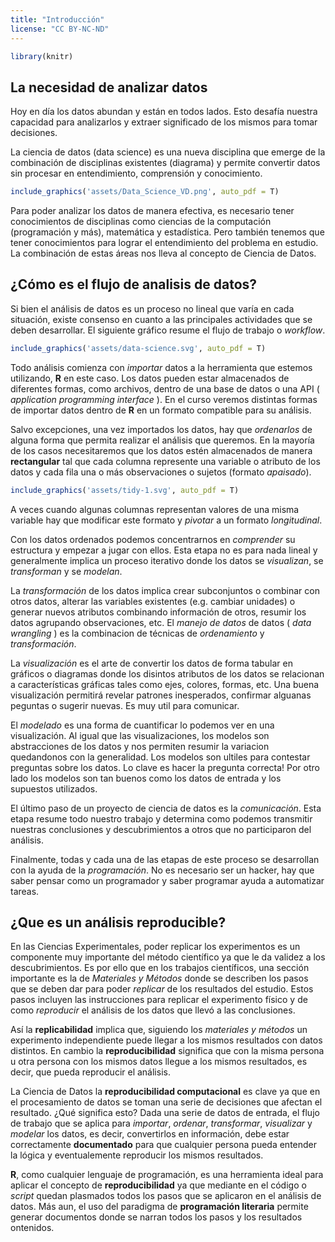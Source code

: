 ```yaml
---
title: "Introducción"
license: "CC BY-NC-ND"
---
```


```r
library(knitr)
```


## La necesidad de analizar datos

Hoy en día los datos abundan y están en todos lados. Esto desafía nuestra capacidad para analizarlos y extraer significado de los mismos para tomar decisiones.

La ciencia de datos (data science) es una nueva disciplina que emerge de la combinación de disciplinas existentes (diagrama) y permite convertir datos sin procesar en entendimiento, comprensión y conocimiento. 

```r
include_graphics('assets/Data_Science_VD.png', auto_pdf = T)
```

Para poder analizar los datos de manera efectiva, es necesario tener conocimientos de disciplinas como ciencias de la computación (programación y más), matemática y estadística. Pero también tenemos que tener conocimientos para lograr el entendimiento del problema en estudio. La combinación de estas áreas nos lleva al concepto de Ciencia de Datos.

## ¿Cómo es el flujo de analisis de datos?

Si bien el análisis de datos es un proceso no lineal que varía en cada situación, existe consenso en cuanto a las principales actividades que se deben desarrollar. El siguiente gráfico resume el flujo de trabajo o _workflow_.

```r
include_graphics('assets/data-science.svg', auto_pdf = T)
```

Todo análisis comienza con *_importar_* datos a la herramienta que estemos utilizando, **R** en este caso. Los datos pueden estar almacenados de diferentes formas, como archivos, dentro de una base de datos o una API ( _application programming interface_ ). En el curso veremos distintas formas de importar datos dentro de **R** en un formato compatible para su análisis.

Salvo excepciones, una vez importados los datos, hay que *_ordenarlos_* de alguna forma que permita realizar el análisis que queremos. En la mayoría de los casos necesitaremos que los datos estén almacenados de manera **rectangular** tal que cada columna represente una variable o atributo de los datos y cada fila una o más observaciones o sujetos (formato _apaisado_).

```r
include_graphics('assets/tidy-1.svg', auto_pdf = T)
```

A veces cuando algunas columnas representan valores de una misma variable hay que modificar este formato y _pivotar_ a un formato _longitudinal_. 

Con los datos ordenados podemos concentrarnos en *_comprender_* su estructura y empezar a jugar con ellos. Esta etapa no es para nada lineal y generalmente implica un proceso iterativo donde los datos se *_visualizan_*, se *_transforman_* y se *_modelan_*.

La *_transformación_*  de los datos implica crear subconjuntos o combinar con otros datos, alterar las variables existentes (e.g. cambiar unidades) o generar nuevos atributos combinando información de otros, resumir los datos agrupando observaciones, etc. El *_manejo de datos_* de datos ( _data wrangling_ ) es la combinacion de técnicas de *_ordenamiento_* y *_transformación_*.

La *_visualización_* es el arte de convertir los datos de forma tabular en gráficos o diagramas donde los disintos atributos de los datos se relacionan a características gráficas tales como ejes, colores, formas, etc. Una buena visualización permitirá revelar patrones inesperados, confirmar alguanas peguntas o sugerir nuevas. Es muy util para comunicar.

El *_modelado_* es una forma de cuantificar lo podemos ver en una visualización. Al igual que las visualizaciones, los modelos son abstracciones de los datos y nos permiten resumir la variacion quedandonos con la generalidad. Los modelos son ultiles para contestar preguntas sobre los datos. Lo clave es hacer la pregunta correcta! Por otro lado los modelos son tan buenos como los datos de entrada y los supuestos utilizados.

El último paso de un proyecto de ciencia de datos es la *_comunicación_*. Esta etapa resume todo nuestro trabajo y determina como podemos transmitir nuestras conclusiones y descubrimientos a otros que no participaron del análisis.

Finalmente, todas y cada una de las etapas de este proceso se desarrollan con la ayuda de la *_programación_*. No es necesario ser un hacker, hay que saber pensar como un programador y saber programar ayuda a automatizar tareas.

## ¿Que es un análisis reproducible?

En las Ciencias Experimentales, poder replicar los experimentos es un componente muy importante del método científico ya que le da validez a los descubrimientos. Es por ello que en los trabajos científicos, una sección importante es la de _Materiales y Métodos_ donde se describen los pasos que se deben dar para poder _replicar_ de los resultados del estudio. Estos pasos incluyen las instrucciones para replicar el experimento físico y de como _reproducir_ el análisis de los datos que llevó a las conclusiones.

Así la **replicabilidad** implica que, siguiendo los _materiales y métodos_ un experimento independiente puede llegar a los mismos resultados con datos distintos. En cambio la **reproducibilidad** significa que con la misma persona u otra persona con los mismos datos llegue a los mismos resultados, es decir, que pueda reproducir el análisis.

La Ciencia de Datos la **reproducibilidad computacional** es clave ya que en el procesamiento de datos se toman una serie de decisiones que afectan el resultado. ¿Qué significa esto? Dada una serie de datos de entrada, el flujo de trabajo que se aplica para _importar_, _ordenar_, _transformar_, _visualizar_ y _modelar_ los datos, es decir, convertirlos en información, debe estar correctamente **documentado** para que cualquier persona pueda entender la lógica y eventualemente reproducir los mismos resultados.

**R**, como cualquier lenguaje de programación, es una herramienta ideal para aplicar el concepto de **reproducibilidad** ya que mediante en el código o _script_ quedan plasmados todos los pasos que se aplicaron en el análisis de datos. Más aun, el uso del paradigma de  **programación literaria** permite generar documentos donde se narran todos los pasos y los resultados ontenidos.

